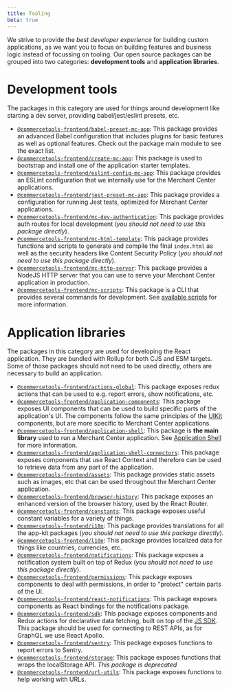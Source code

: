 ```yaml
---
title: Tooling
beta: true
---
```


We strive to provide the _best developer experience_ for building custom applications, as we want you to focus on building features and business logic instead of focussing on tooling.
Our open source packages can be grouped into two categories: **development tools** and **application libraries**.

# Development tools

The packages in this category are used for things around development like starting a dev server, providing babel/jest/eslint presets, etc.

- [`@commercetools-frontend/babel-preset-mc-app`](https://www.npmjs.com/package/@commercetools-frontend/babel-preset-mc-app): This package provides an advanced Babel configuration that includes plugins for basic features as well as optional features. Check out the package main module to see the exact list.
- [`@commercetools-frontend/create-mc-app`](https://www.npmjs.com/package/@commercetools-frontend/create-mc-app): This package is used to bootstrap and install one of the application starter templates.
- [`@commercetools-frontend/eslint-config-mc-app`](https://www.npmjs.com/package/@commercetools-frontend/eslint-config-mc-app): This package provides an ESLint configuration that we internally use for the Merchant Center applications.
- [`@commercetools-frontend/jest-preset-mc-app`](https://www.npmjs.com/package/@commercetools-frontend/jest-preset-mc-app): This package provides a configuration for running Jest tests, optimized for Merchant Center applications.
- [`@commercetools-frontend/mc-dev-authentication`](https://www.npmjs.com/package/@commercetools-frontend/mc-dev-authentication): This package provides auth routes for local development (_you should not need to use this package directly_).
- [`@commercetools-frontend/mc-html-template`](https://www.npmjs.com/package/@commercetools-frontend/mc-html-template): This package provides functions and scripts to generate and compile the final `index.html` as well as the security headers like Content Security Policy (_you should not need to use this package directly_).
- [`@commercetools-frontend/mc-http-server`](https://www.npmjs.com/package/@commercetools-frontend/mc-http-server): This package provides a NodeJS HTTP server that you can use to serve your Merchant Center application in production.
- [`@commercetools-frontend/mc-scripts`](https://www.npmjs.com/package/@commercetools-frontend/mc-scripts): This package is a CLI that provides several commands for development. See [available scripts](../development/available-scripts) for more information.

# Application libraries

The packages in this category are used for developing the React application. They are bundled with Rollup for both CJS and ESM targets.
Some of those packages should not need to be used directly, others are necessary to build an application.

- [`@commercetools-frontend/actions-global`](https://www.npmjs.com/package/@commercetools-frontend/actions-global): This package exposes redux actions that can be used to e.g. report errors, show notifications, etc.
- [`@commercetools-frontend/application-components`](https://www.npmjs.com/package/@commercetools-frontend/application-components): This package exposes UI components that can be used to build specific parts of the application's UI.
  The components follow the same principles of the [UIKit](https://github.com/commercetools/ui-kit) components, but are more specific to Merchant Center applications.
- [`@commercetools-frontend/application-shell`](https://www.npmjs.com/package/@commercetools-frontend/application-shell): This package is **the main library** used to run a Merchant Center application. See [Application Shell](../main-concepts/application-shell) for more information.
- [`@commercetools-frontend/application-shell-connectors`](https://www.npmjs.com/package/@commercetools-frontend/application-shell-connectors): This package exposes components that use React Context and therefore can be used to retrieve data from any part of the application.
- [`@commercetools-frontend/assets`](https://www.npmjs.com/package/@commercetools-frontend/assets): This package provides static assets such as images, etc that can be used throughout the Merchant Center application.
- [`@commercetools-frontend/browser-history`](https://www.npmjs.com/package/@commercetools-frontend/browser-history): This package exposes an enhanced version of the browser history, used by the React Router.
- [`@commercetools-frontend/constants`](https://www.npmjs.com/package/@commercetools-frontend/constants): This package exposes useful constant variables for a variety of things.
- [`@commercetools-frontend/i18n`](https://www.npmjs.com/package/@commercetools-frontend/i18n): This package provides translations for all the app-kit packages (_you should not need to use this package directly_).
- [`@commercetools-frontend/l10n`](https://www.npmjs.com/package/@commercetools-frontend/l10n): This package provides localized data for things like countries, currencies, etc.
- [`@commercetools-frontend/notifications`](https://www.npmjs.com/package/@commercetools-frontend/notifications): This package exposes a notification system built on top of Redux (_you should not need to use this package directly_).
- [`@commercetools-frontend/permissions`](https://www.npmjs.com/package/@commercetools-frontend/permissions): This package exposes components to deal with permissions, in order to "protect" certain parts of the UI.
- [`@commercetools-frontend/react-notifications`](https://www.npmjs.com/package/@commercetools-frontend/react-notifications): This package exposes components as React bindings for the notifications package.
- [`@commercetools-frontend/sdk`](https://www.npmjs.com/package/@commercetools-frontend/sdk): This package exposes components and Redux actions for declarative data fetching, built on top of the [JS SDK](https://github.com/commercetools/nodejs/). This package should be used for connecting to REST APIs, as for GraphQL we use React Apollo.
- [`@commercetools-frontend/sentry`](https://www.npmjs.com/package/@commercetools-frontend/sentry): This package exposes functions to report errors to Sentry.
- [`@commercetools-frontend/storage`](https://www.npmjs.com/package/@commercetools-frontend/storage): This package exposes functions that wraps the localStorage API. _This package is deprecated_
- [`@commercetools-frontend/url-utils`](https://www.npmjs.com/package/@commercetools-frontend/url-utils): This package exposes functions to help working with URLs.
